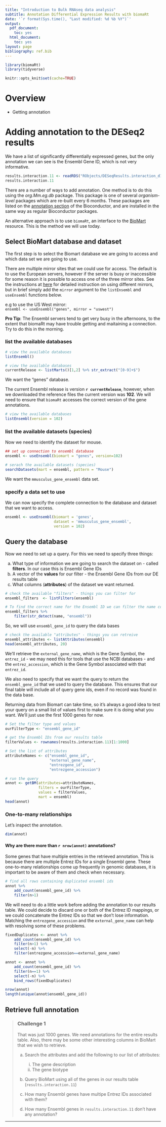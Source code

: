 ```yaml
---
title: "Introduction to Bulk RNAseq data analysis"
subtitle: Annotation Differential Expression Results with biomaRt
date: '`r format(Sys.time(), "Last modified: %d %b %Y")`'
output:
  pdf_document:
    toc: yes
  html_document:
    toc: yes
layout: page
bibliography: ref.bib
---
```


```r
library(biomaRt)
library(tidyverse)
```

```r
knitr::opts_knit$set(cache=TRUE)
```

# Overview

- Getting annotation

# Adding annotation to the DESeq2 results

We have a list of significantly differentially expressed genes, but the only
annotation we can see is the Ensembl Gene ID, which is not very informative. 

```r
results.interaction.11 <- readRDS("RObjects/DESeqResults.interaction_d11.rds")
results.interaction.11
```


There are a number of ways to add annotation. One method is to do this using the
*org.Mm.eg.db* package. This package is one of several *organism-level* packages
which are re-built every 6 months. These packages are listed on the [annotation 
section](http://bioconductor.org/packages/release/BiocViews.html#___AnnotationData) 
of the Bioconductor, and are installed in the same way as regular Bioconductor 
packages. 

An alternative approach is to use `biomaRt`, an interface to the 
[BioMart](http://www.biomart.org/) resource. This is the method we will use 
today.

## Select BioMart database and dataset

The first step is to select the Biomart database we are going to access and 
which data set we are going to use.

There are multiple mirror sites that we could use for access. The default is to 
use the European servers, however if the server is busy or inaccessible for some
reason it is possible to access one of the three mirror sites. See the 
instructions at 
[here](https://bioconductor.org/packages/release/bioc/vignettes/biomaRt/inst/doc/accessing_ensembl.html) 
for detailed instruction on using different mirrors, but in brief simply add the 
`mirror` argument to the `listEnsembl` and `useEnsembl` functions below.   

e.g to use the US West mirror:  
  `ensembl <- useEnsembl("genes", mirror = "uswest")`  
  
**Pro Tip**: The Ensembl servers tend to get very busy in the afternoons, to 
the extent that biomaRt may have trouble getting and maitaining a connection. 
Try to do this in the morning.

### list the available databases

```r
# view the available databases
listEnsembl()
```
```r
# view the available databases
currentRelease <- listMarts()[1,2] %>% str_extract("[0-9]+$")
```

We want the "genes" database.

The current Ensembl release is version **`r currentRelease`**, however, when we 
downloaded the reference files the current version was **102**. We will need to
ensure that `biomaRt` accesses the correct version of the gene annotations.

```r
# view the available databases
listEnsembl(version = 102)
```


### list the available datasets (species)

Now we need to identify the dataset for mouse.

```r
## set up connection to ensembl database
ensembl <- useEnsembl(biomart = "genes", version=102)

# serach the available datasets (species)
searchDatasets(mart = ensembl, pattern = "Mouse")
```

We want the `mmusculus_gene_ensembl` data set.

### specify a data set to use

We can now specify the complete connection to the database and dataset that we
want to access.

```r
ensembl <- useEnsembl(biomart = 'genes', 
                      dataset = 'mmusculus_gene_ensembl',
                      version = 102)
```

## Query the database

Now we need to set up a query. For this we need to specify three things: 

(a) What type of information we are going to search the dataset on - called
**filters**. In our case this is Ensembl Gene IDs
(b) A vector of the **values** for our filter - the Ensembl Gene IDs from our DE 
results table
(c) What columns (**attributes**) of the dataset we want returned.


```r
# check the available "filters" - things you can filter for
ensembl_filters  <- listFilters(ensembl)

# To find the correct name for the Ensembl ID we can filter the name column
ensembl_filters %>% 
    filter(str_detect(name, "ensembl"))
```

So, we will use `ensembl_gene_id` to query the data bases

```r
# check the available "attributes" - things you can retreive
ensembl_attributes <- listAttributes(ensembl)
head(ensembl_attributes, 20)
```

We'll retrieve the `external_gene_name`, which is the Gene Symbol, the 
`entrez_id` - we may need this for tools that use the NCBI databases - 
and the `entrez_accession`, which is the Gene Symbol associated with that 
`entrez_id`.

We also need to specify that we want the query to return the `ensembl_gene_id`
that we used to query the database. This ensures that our final table will 
include all of query gene ids, even if no record was found in the data base.

Returning data from Biomart can take time, so it's always a good idea to test 
your query on a small list of values first to make sure it is doing what you
want. We'll just use the first 1000 genes for now.

```r
# Set the filter type and values
ourFilterType <- "ensembl_gene_id"

# get the Ensembl IDs from our results table
filterValues <- rownames(results.interaction.11)[1:1000]

# Set the list of attributes
attributeNames <- c("ensembl_gene_id",
                    "external_gene_name", 
                    "entrezgene_id", 
                    "entrezgene_accession")

# run the query
annot <- getBM(attributes=attributeNames, 
               filters = ourFilterType, 
               values = filterValues, 
               mart = ensembl)
head(annot)
```

### One-to-many relationships

Let's inspect the annotation.

```r
dim(annot)
```

#### Why are there more than `r nrow(annot)` annotations?

Some genes that have multiple entries in the retrieved annotation. This is 
because there are multiple Entrez IDs for a single Ensembl gene. These 
one-to-many relationships come up frequently in genomic databases, it is 
important to be aware of them and check when necessary. 

```r
# find all rows containing duplicated ensembl ids
annot %>%  
    add_count(ensembl_gene_id) %>%  
    filter(n>1)
```

We will need to do a little work before adding the annotation to our results 
table. We could decide to discard one or both of the Entrez ID mappings, or we 
could concatenate the Entrez IDs so that we don't lose information. Matching
the `entrezgene_accession` and the `external_gene_name` can help with resolving
some of these problems. 


```r
fixedDuplicates <- annot %>%  
    add_count(ensembl_gene_id) %>%  
    filter(n>1) %>% 
    select(-n) %>% 
    filter(entrezgene_accession==external_gene_name)

annot <- annot %>%  
    add_count(ensembl_gene_id) %>%  
    filter(n==1) %>% 
    select(-n) %>% 
    bind_rows(fixedDuplicates)

nrow(annot)
length(unique(annot$ensembl_gene_id))
```


## Retrieve full annotation

> ### Challenge 1 {.challenge}
> That was just 1000 genes. We need annotations for the entire results table.
> Also, there may be some other interesting columns in BioMart that we wish to
> retrieve.  
>
> (a) Search the attributes and add the following to our list of attributes:  
>       (i) The gene description   
>       (ii) The gene biotype  
> (b) Query BioMart using all of the genes in our results table (`results.interaction.11`)  
>
> (c) How many Ensembl genes have multipe Entrez IDs associated with them?  
> (d) How many Ensembl genes in `results.interaction.11` don't have any annotation?

-------------------------------------------------------------------------------